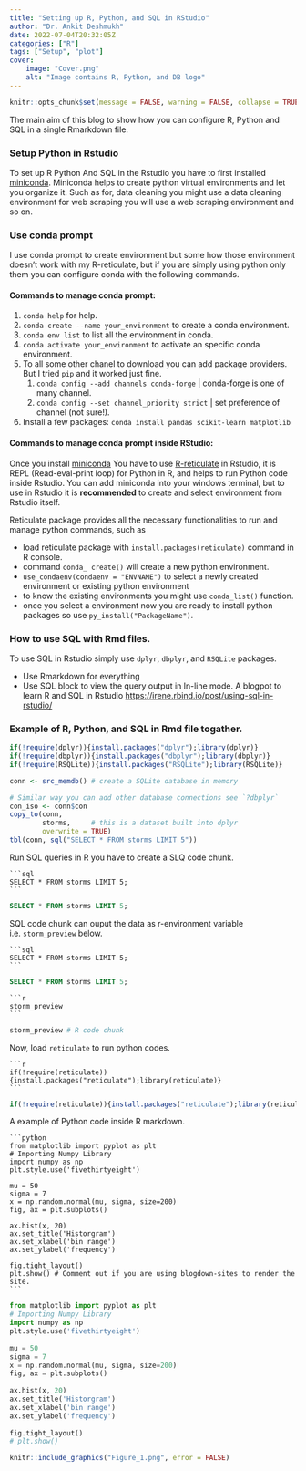 ```yaml
---
title: "Setting up R, Python, and SQL in RStudio"
author: "Dr. Ankit Deshmukh"
date: 2022-07-04T20:32:05Z
categories: ["R"]
tags: ["Setup", "plot"]
cover:
    image: "Cover.png"
    alt: "Image contains R, Python, and DB logo"
---
```


```r
knitr::opts_chunk$set(message = FALSE, warning = FALSE, collapse = TRUE)
```

The main aim of this blog to show how you can configure R, Python and SQL in a single Rmarkdown file. 

### Setup Python in Rstudio
To set up R Python And SQL in the Rstudio you have to first installed [miniconda](https://docs.conda.io/en/latest/miniconda.html). Miniconda helps to create python virtual environments and let you organize it. 
Such as for, data cleaning you might use a data cleaning environment for web scraping you will use a web scraping environment and so on.

###  Use conda prompt
I use conda prompt to create environment but some how those environment doesn't work with my R-reticulate, but if you are simply using python only them you can configure conda with the following commands.

#### Commands to manage conda prompt: 

1. `conda help` for help.
2. `conda create --name your_environment` to create a conda environment.
3. `conda env list` to list all the environment in conda.
4. `conda activate your_environment` to activate an specific conda environment.
5. To all some other chanel to download you can add package providers. But I tried `pip` and it worked just fine.
    1. `conda config --add channels conda-forge` | conda-forge is one of many channel.
    2. `conda config --set channel_priority strict` | set preference of channel (not sure!).
6. Install a few packages: `conda install pandas scikit-learn matplotlib`

#### Commands to manage conda prompt inside RStudio:
Once you install [miniconda](https://docs.conda.io/en/latest/miniconda.html) You have to use [R-reticulate](https://rstudio.github.io/reticulate/) in Rstudio, it is REPL (Read-eval-print loop) for Python in R, and helps to run Python code inside Rstudio. You can add miniconda into your windows terminal, but to use in Rstudio it is **recommended** to create and select environment from Rstudio itself.

Reticulate package provides all the necessary functionalities to run and manage python commands, such as 

- load reticulate package with `install.packages(reticulate)` command in R console. 
- command `conda_ create()` will create a new python environment.
- `use_condaenv(condaenv = "ENVNAME")` to select a newly created environment or existing python environment 
- to know the existing environments you might use `conda_list()` function.
- once you select a environment now you are ready to install python packages so use `py_install("PackageName")`.

### How to use SQL with Rmd files.
To use SQL in Rstudio simply use `dplyr`, `dbplyr`, and `RSQLite` packages. 

- Use Rmarkdown for everything
- Use SQL block to view the query output in ln-line mode.
A blogpot to learn R and SQL in Rstudio
<https://irene.rbind.io/post/using-sql-in-rstudio/>


### Example of R, Python, and SQL in Rmd file togather. 

```r
if(!require(dplyr)){install.packages("dplyr");library(dplyr)}
if(!require(dbplyr)){install.packages("dbplyr");library(dbplyr)}
if(!require(RSQLite)){install.packages("RSQLite");library(RSQLite)}

conn <- src_memdb() # create a SQLite database in memory

# Similar way you can add other database connections see `?dbplyr`
con_iso <- conn$con
copy_to(conn, 
        storms,     # this is a dataset built into dplyr
        overwrite = TRUE)
tbl(conn, sql("SELECT * FROM storms LIMIT 5"))

```

Run SQL queries in R you have to create a SLQ code chunk.

````verbatim
```sql
SELECT * FROM storms LIMIT 5;
```
````

```sql
SELECT * FROM storms LIMIT 5;
```

SQL code chunk can ouput the data as r-environment variable i.e. `storm_preview` below.

````verbatim
```sql
SELECT * FROM storms LIMIT 5;
```
````

```sql
SELECT * FROM storms LIMIT 5;
```

````verbatim
```r
storm_preview 
```
````

```r
storm_preview # R code chunk
```

Now, load `reticulate` to run python codes. 

````verbatim
```r
if(!require(reticulate)){install.packages("reticulate");library(reticulate)}
```
````

```r
if(!require(reticulate)){install.packages("reticulate");library(reticulate)}
```

A example of Python code inside R markdown. 

````verbatim
```python
from matplotlib import pyplot as plt    
# Importing Numpy Library    
import numpy as np    
plt.style.use('fivethirtyeight')    
    
mu = 50    
sigma = 7    
x = np.random.normal(mu, sigma, size=200)    
fig, ax = plt.subplots()    
    
ax.hist(x, 20)    
ax.set_title('Historgram')    
ax.set_xlabel('bin range')    
ax.set_ylabel('frequency')    
    
fig.tight_layout()    
plt.show() # Comment out if you are using blogdown-sites to render the site. 
```
````

```python
from matplotlib import pyplot as plt    
# Importing Numpy Library    
import numpy as np    
plt.style.use('fivethirtyeight')    
    
mu = 50    
sigma = 7    
x = np.random.normal(mu, sigma, size=200)    
fig, ax = plt.subplots()    
    
ax.hist(x, 20)    
ax.set_title('Historgram')    
ax.set_xlabel('bin range')    
ax.set_ylabel('frequency')    
    
fig.tight_layout()    
# plt.show()    
```

```r
knitr::include_graphics("Figure_1.png", error = FALSE)
```

